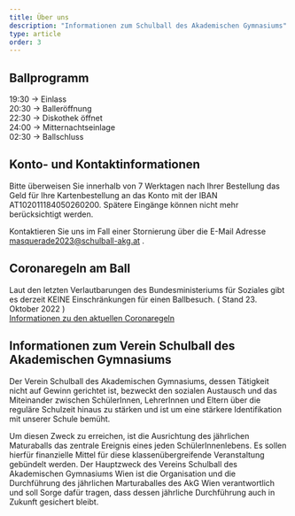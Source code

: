```yaml
---
title: Über uns
description: "Informationen zum Schulball des Akademischen Gymnasiums"
type: article
order: 3
---
```


## Ballprogramm

19:30 -> Einlass  
20:30 -> Balleröffnung  
22:30 -> Diskothek öffnet  
24:00 -> Mitternachtseinlage  
02:30 -> Ballschluss



## Konto- und Kontaktinformationen

Bitte überweisen Sie innerhalb von 7 Werktagen nach Ihrer Bestellung das Geld für Ihre Kartenbestellung an das Konto mit der IBAN AT102011184050260200. Spätere Eingänge können nicht mehr berücksichtigt werden.

Kontaktieren Sie uns im Fall einer Stornierung über die E-Mail Adresse  
masquerade2023@schulball-akg.at .

## Coronaregeln am Ball

Laut den letzten Verlautbarungen des Bundesministeriums für Soziales gibt es derzeit KEINE Einschränkungen für einen Ballbesuch. ( Stand 23. Oktober 2022 )  
[Informationen zu den aktuellen Coronaregeln](https://www.sozialministerium.at/Informationen-zum-Coronavirus/Coronavirus---Aktuelle-Maßnahmen.html#neue-regelungen-ab-dem-16-april-2022)


## Informationen zum Verein Schulball des Akademischen Gymnasiums

Der Verein Schulball des Akademischen Gymnasiums, dessen Tätigkeit nicht auf Gewinn gerichtet ist, bezweckt den sozialen Austausch und das Miteinander zwischen SchülerInnen, LehrerInnen und Eltern über die reguläre Schulzeit hinaus zu stärken und ist um eine stärkere Identifikation mit unserer Schule bemüht.

Um diesen Zweck zu erreichen, ist die Ausrichtung des jährlichen Maturaballs das zentrale Ereignis eines jeden SchülerInnenlebens. Es sollen hierfür finanzielle Mittel für diese klassenübergreifende Veranstaltung gebündelt werden. Der Hauptzweck des Vereins Schulball des Akademischen Gymnasiums Wien ist die Organisation und die Durchführung des jährlichen Marturaballes des AkG Wien verantwortlich und soll Sorge dafür tragen, dass dessen jährliche Durchführung auch in Zukunft gesichert bleibt.
